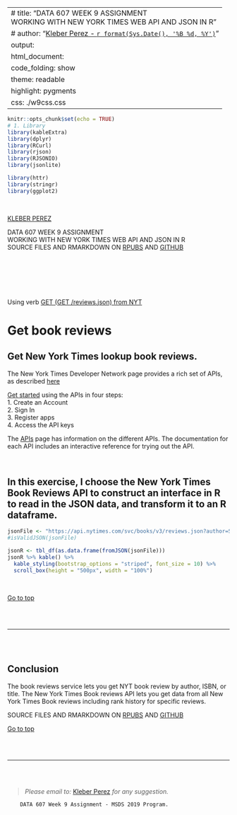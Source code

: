 
---
# title: "DATA 607 WEEK 9 ASSIGNMENT <br /> WORKING WITH NEW YORK TIMES WEB API AND JSON IN R"
# author: "[Kleber Perez - `r format(Sys.Date(), '%B %d, %Y')`](https://www.linkedin.com/in/kleberperez/)"
output: 
  html_document:
    code_folding: show
    theme: readable
    highlight: pygments
    css: ./w9css.css
---

```{r setup, include=FALSE}
knitr::opts_chunk$set(echo = TRUE)
# 1. Library
library(kableExtra)
library(dplyr)
library(RCurl)
library(rjson)
library(RJSONIO)
library(jsonlite)

library(httr)
library(stringr)
library(ggplot2)

```

<div class="jumbotron jumbotron-fluid">
  <div class="btn btn-default btn-block">
  <br />
  
  <p><a class="label label-info" href="https://www.linkedin.com/in/kleberperez/" target="_blank" role="button">KLEBER PEREZ</a></p>
  <p class="lead">DATA 607 WEEK 9 ASSIGNMENT <br />WORKING WITH NEW YORK TIMES WEB API AND JSON IN R <br />
  SOURCE FILES AND RMARKDOWN ON 
   <a class="label label-warning" href="http://rpubs.com/kleberperez/481026" target="_blank" role="button">RPUBS</a>
   AND 
   <a class="label label-success" href="https://github.com/kleberperez1/CUNY-SPS-Data607-Week9-Assignment" target="_blank" role="button">GITHUB</a>
  </p>
  
  <br />
  
  </div>
</div>

<br />

<div class="jumbotron jumbotron-fluid">
  <div class="btn btn-default btn-block">
  <br />
  
<div class="alert alert-info" role="alert">

  Using verb <a class="label label-default" href="https://developer.nytimes.com/docs/books-product/1/routes/reviews.json/get" target="_blank" role="button">GET (GET /reviews.json) from NYT</a></span> 
</div>
</div>

# <span id="maintop">Get book reviews

## Get New York Times lookup book reviews.

<div class="alert alert-info" role="alert">

  The New York Times Developer Network page provides a rich set of APIs, as described 
  <a class="label label-default" href="https://developer.nytimes.com/" target="_blank" role="button">here</a> 
  <br />
  
  <a class="label label-default" href="https://developer.nytimes.com/get-started" target="_blank" role="button">Get started</a>
  using the APIs in four steps: <br />
  1. Create an Account <br />
  2. Sign In <br />
  3. Register apps <br />
  4. Access the API keys <br />

  The <a class="label label-default" href="https://developer.nytimes.com/apis" target="_blank" role="button">APIs</a> 
  page has information on the different APIs. The documentation for each API includes an interactive reference for trying out the
  API.

</div> 
</div>

<br />

##  In this exercise, I choose the New York Times Book Reviews API to construct an interface in R to read in the JSON data, and transform it to an R dataframe. 

```{r}
jsonFile <- "https://api.nytimes.com/svc/books/v3/reviews.json?author=Stephen+King&api-key=jJ91v5ccDG0o0FKdjaaN8JjNk2h3iIwq"
#isValidJSON(jsonFile)

jsonR <- tbl_df(as.data.frame(fromJSON(jsonFile)))
jsonR %>% kable() %>% 
  kable_styling(bootstrap_options = "striped", font_size = 10) %>% 
  scroll_box(height = "500px", width = "100%")

```

<br />

<a href="#maintop">Go to top</a>

<br /><br />

* * *

<br /><br />

<div class="jumbotron jumbotron-fluid">

## Conclusion

<div class="alert alert-info" role="alert">

The book reviews service lets you get NYT book review by author, ISBN, or title.
The New York Times Book reviews API lets you get data from all New York Times Book reviews including rank history for specific reviews.

</div>

<div class="btn btn-default btn-block">

  <p class="lead">SOURCE FILES AND RMARKDOWN ON 
   <a class="label label-warning" href="http://rpubs.com/kleberperez/481026" target="_blank" role="button">RPUBS</a>
   AND 
   <a class="label label-success" href="https://github.com/kleberperez1/CUNY-SPS-Data607-Week9-Assignment" target="_blank" role="button">GITHUB</a>
  </p>

</div>
</div>

<a href="#maintop">Go to top</a>

<br /><br />


* * *

<br /><br />

> *Please email to: * <a href="mailto:kleber.perez@live.com">Kleber Perez</a> *for any suggestion.*

<footer class="border-top text-muted fixed-bottom">

        DATA 607 Week 9 Assignment - MSDS 2019 Program.

</footer>

\textbf{Text ignored: END of other links}

<br />
<br />
<br />


